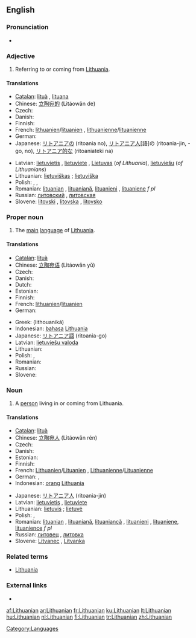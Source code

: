 {{interwiktionary|code=lt}}
{{wikipedia}}
==English==

===Pronunciation===
* {{IPA|/ˌlɪθuˈeɪniən/}}
*: {{rhymes|eɪniən}}

===Adjective===
{{en-adj}}

# Referring to or coming from [[Lithuania]].

====Translations====
{{trans-top|referring to Lithuania}}
* [[Catalan]]: [[lituà]] {{m}}, [[lituana]] {{f}}
* Chinese: [[立陶宛的]] (Lìtáowǎn de)
* Czech: {{t-|cs|litevský|m}}
* Danish: {{t+|da|litauisk}}
* Finnish: {{t+|fi|liettualainen}}
* French: [[lithuanien]]/[[lituanien]] {{m}}, [[lithuanienne]]/[[lituanienne]] {{f}}
* German: {{t+|de|litauisch}}
* Japanese: [[リトアニア]]の (ritoania no), [[リトアニア人]][語]の (ritoania-jin, -go, no), [[リトアニア]][[的]]な (ritoaniateki na)
{{trans-mid}}
* Latvian: [[lietuvietis]] {{m}}, [[lietuviete]] {{f}}, [[Lietuvas]] (''of Lithuania''), [[lietuviešu]] (''of Lithuanians'')
* Lithuanian: [[lietuviškas]] {{m}}; [[lietuviška]] {{f}}
* Polish: {{t+|pl|litewski|m}}, {{t-|pl|litewska|f}}, {{t-|pl|litewskie|n}}
* Romanian: [[lituanian]] {{m}}, [[lituaniană]]{{f}}, [[lituanieni]] {{p}}, [[lituaniene]] ''f pl''
* Russian: [[литовский]] {{m}}, [[литовская]] {{f}}
* Slovene: [[litovski]] {{m}}, [[litovska]] {{f}}, [[litovsko]] {{n}}
{{trans-bottom}}

===Proper noun===
{{en-proper noun}}

# The [[main]] [[language]] of [[Lithuania]].

====Translations====
{{trans-top|language}}
* [[Catalan]]: [[lituà]]
* Chinese: [[立陶宛语]] (Lìtáowǎn yǔ)
* Czech: {{t-|cs|litevština|f}}
* Danish: {{t+|da|litauisk}}
* Dutch: {{t+|nl|Litouws}}
* Estonian: {{t+|et|leedu keel}}
* Finnish: {{t+|fi|liettua|alt=liettuan}} {{t+|fi|kieli}}
* French: [[lithuanien]]/[[lituanien]] {{m}}
* German: {{t+|de|Litauisch|n}}
{{trans-mid}}
* Greek: {{t+|el|λιθουανικά|n|p|sc=Grek}} (lithouaniká)
* Indonesian: [[bahasa]] [[Lithuania]]
* Japanese: [[リトアニア語]] (ritoania-go)
* Latvian: [[lietuviešu valoda]]
* Lithuanian: {{t+|lt|lietuvių kalba|f|xs=Lithuanian}}
* Polish: {{t+|pl|język litewski}}, {{t+|pl|litewski}}
* Romanian: {{t-|ro|limba lituaniană|f}}
* Russian: {{t+|ru|литовский язык|m|tr=litóvskij jazýk|sc=Cyrl}}
* Slovene: {{t-|sl|litovščina|f}}
{{trans-bottom}}

===Noun===
{{en-noun}}

# A [[person]] living in or coming from Lithuania.

====Translations====
{{trans-top|person from Lithuania}}
* [[Catalan]]: [[lituà]] {{m}}
* Chinese: [[立陶宛人]] (Lìtáowǎn rén)
* Czech: {{t-|cs|Litevec|m}}
* Danish: {{t+|da|litauer}}
* Estonian: {{t-|et|leedulane}}
* Finnish: {{t+|fi|liettualainen}}
* French: [[Lithuanien]]/[[Lituanien]] {{m}}, [[Lithuanienne]]/[[Lituanienne]] {{f}}
* German: {{t+|de|Litauer|m}}, {{t+|de|Litauerin|f}}
* Indonesian: [[orang]] [[Lithuania]]
{{trans-mid}}
* Japanese: [[リトアニア人]] (ritoania-jin)
* Latvian: [[lietuvietis]] {{m}}, [[lietuviete]] {{f}}
* Lithuanian: [[lietuvis]] {{m}}; [[lietuvė]] {{f}}
* Polish: {{t+|pl|Litwin|m}}, {{t+|pl|Litwinka|f}}
* Romanian: [[lituanian]] {{m}}, [[lituaniană]], [[lituaniancă]] {{f}}, [[lituanieni]] {{p}}, [[lituaniene]], [[lituanience]] ''f pl''
* Russian: [[литовец]] {{m}}, [[литовка]] {{f}}
* Slovene: [[Litvanec]] {{m}}, [[Litvanka]] {{f}}
{{trans-bottom}}

===Related terms===
* [[Lithuania]]

===External links===
* {{ethnologue|code=lit}}

[[Category:Languages]]

[[af:Lithuanian]]
[[ar:Lithuanian]]
[[fr:Lithuanian]]
[[ku:Lithuanian]]
[[lt:Lithuanian]]
[[hu:Lithuanian]]
[[nl:Lithuanian]]
[[fi:Lithuanian]]
[[tr:Lithuanian]]
[[zh:Lithuanian]]